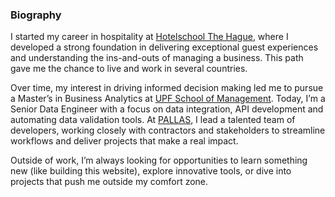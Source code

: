 ### Biography

I started my career in hospitality at [Hotelschool The Hague](https://www.hotelschool.nl/?gad_source=1&gclid=CjwKCAiAm-67BhBlEiwAEVftNo_VF0N3ViVXWiTmZZ7rkCzP1xWnqbsktC0f6Rr08u988xV8mOspwhoCbLAQAvD_BwE), where I developed a strong foundation in delivering exceptional guest experiences and understanding the ins-and-outs of managing a business. This path gave me the chance to live and work in several countries.

Over time, my interest in driving informed decision making led me to pursue a Master's in Business Analytics at [UPF School of Management](https://www.bsm.upf.edu/en/about-us#aboutus). Today, I’m a Senior Data Engineer with a focus on data integration, API development and automating data validation tools. At [PALLAS](https://www.pallasreactor.com/), I lead a talented team of developers, working closely with contractors and stakeholders to streamline workflows and deliver projects that make a real impact.

Outside of work, I’m always looking for opportunities to learn something new (like building this website), explore innovative tools, or dive into projects that push me outside my comfort zone.
